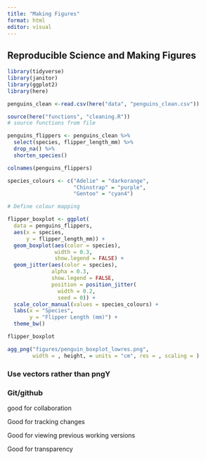 ```yaml
---
title: "Making Figures"
format: html
editor: visual
---
```


## Reproducible Science and Making Figures

```r
library(tidyverse)
library(janitor)
library(ggplot2)
library(here)

penguins_clean <-read.csv(here("data", "penguins_clean.csv"))

source(here("functions", "cleaning.R"))
# source functions from file
```

```r
penguins_flippers <- penguins_clean %>%
  select(species, flipper_length_mm) %>%
  drop_na() %>%
  shorten_species()

colnames(penguins_flippers)
```

```r
species_colours <- c("Adelie" = "darkorange",
                     "Chinstrap" = "purple",
                     "Gentoo" = "cyan4")

# Define colour mapping
```

```r

flipper_boxplot <- ggplot(
  data = penguins_flippers,
  aes(x = species,
      y = flipper_length_mm)) +
  geom_boxplot(aes(color = species),
               width = 0.3,
               show.legend = FALSE) +
  geom_jitter(aes(color = species),
              alpha = 0.3,
              show.legend = FALSE,
              position = position_jitter(
                width = 0.2,
                seed = 0)) +
  scale_color_manual(values = species_colours) +
  labs(x = "Species",
       y = "Flipper Length (mm)") +
  theme_bw()

flipper_boxplot


```

```r
agg_png("figures/penguin_boxplot_lowres.png",
        width = , height, = units = "cm", res = , scaling = )
```

### Use vectors rather than pngY

### Git/github

good for collaboration

Good for tracking changes

Good for viewing previous working versions

Good for transparency
